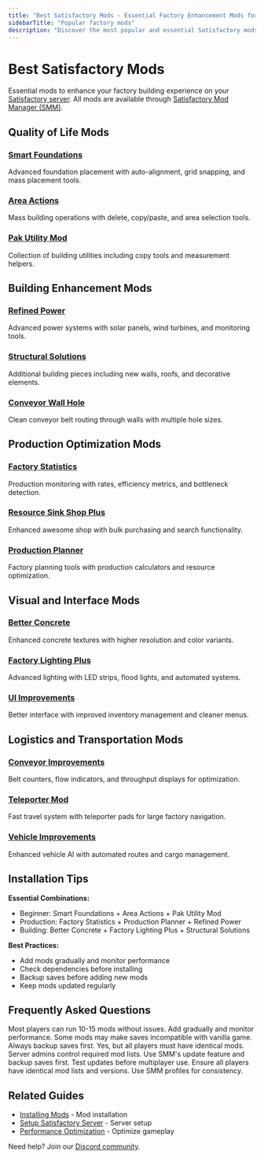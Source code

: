 ```yaml
---
title: "Best Satisfactory Mods - Essential Factory Enhancement Mods for Better Building"
sidebarTitle: "Popular factory mods"
description: "Discover the most popular and essential Satisfactory mods for enhanced factory building. Complete guide to quality-of-life improvements, building tools, and production optimization mods."
---
```


# Best Satisfactory Mods

Essential mods to enhance your factory building experience on your [Satisfactory server](https://berrybyte.net/satisfactory-server-hosting). All mods are available through [Satisfactory Mod Manager (SMM)](/games/satisfactory/install-mods).

## Quality of Life Mods

### [Smart Foundations](https://ficsit.app/mod/SmartFoundations)
Advanced foundation placement with auto-alignment, grid snapping, and mass placement tools.

### [Area Actions](https://ficsit.app/mod/AreaActions)
Mass building operations with delete, copy/paste, and area selection tools.

### [Pak Utility Mod](https://ficsit.app/mod/PakUtilityMod)
Collection of building utilities including copy tools and measurement helpers.

## Building Enhancement Mods

### [Refined Power](https://ficsit.app/mod/RefinedPower)
Advanced power systems with solar panels, wind turbines, and monitoring tools.

### [Structural Solutions](https://ficsit.app/mod/StructuralSolutions)
Additional building pieces including new walls, roofs, and decorative elements.

### [Conveyor Wall Hole](https://ficsit.app/mod/ConveyorWallHole)
Clean conveyor belt routing through walls with multiple hole sizes.

## Production Optimization Mods

### [Factory Statistics](https://ficsit.app/mod/FactoryStatistics)
Production monitoring with rates, efficiency metrics, and bottleneck detection.

### [Resource Sink Shop Plus](https://ficsit.app/mod/ResourceSinkShopPlus)
Enhanced awesome shop with bulk purchasing and search functionality.

### [Production Planner](https://ficsit.app/mod/ProductionPlanner)
Factory planning tools with production calculators and resource optimization.

## Visual and Interface Mods

### [Better Concrete](https://ficsit.app/mod/BetterConcrete)
Enhanced concrete textures with higher resolution and color variants.

### [Factory Lighting Plus](https://ficsit.app/mod/FactoryLightingPlus)
Advanced lighting with LED strips, flood lights, and automated systems.

### [UI Improvements](https://ficsit.app/mod/UIImprovements)
Better interface with improved inventory management and cleaner menus.

## Logistics and Transportation Mods

### [Conveyor Improvements](https://ficsit.app/mod/ConveyorImprovements)
Belt counters, flow indicators, and throughput displays for optimization.

### [Teleporter Mod](https://ficsit.app/mod/TeleporterMod)
Fast travel system with teleporter pads for large factory navigation.

### [Vehicle Improvements](https://ficsit.app/mod/VehicleImprovements)
Enhanced vehicle AI with automated routes and cargo management.

## Installation Tips

**Essential Combinations:**
- Beginner: Smart Foundations + Area Actions + Pak Utility Mod
- Production: Factory Statistics + Production Planner + Refined Power
- Building: Better Concrete + Factory Lighting Plus + Structural Solutions

**Best Practices:**
- Add mods gradually and monitor performance
- Check dependencies before installing
- Backup saves before adding new mods
- Keep mods updated regularly

## Frequently Asked Questions

<AccordionGroup>

<Accordion title="How many mods can I install safely?">
Most players can run 10-15 mods without issues. Add gradually and monitor performance.
</Accordion>

<Accordion title="Do mods affect save compatibility?">
Some mods may make saves incompatible with vanilla game. Always backup saves first.
</Accordion>

<Accordion title="Can I use mods on servers?">
Yes, but all players must have identical mods. Server admins control required mod lists.
</Accordion>

<Accordion title="How do I update mods safely?">
Use SMM's update feature and backup saves first. Test updates before multiplayer use.
</Accordion>

<Accordion title="Multiplayer mod synchronization issues?">
Ensure all players have identical mod lists and versions. Use SMM profiles for consistency.
</Accordion>

</AccordionGroup>

## Related Guides

- [Installing Mods](/games/satisfactory/install-mods) - Mod installation
- [Setup Satisfactory Server](/games/satisfactory/setup-server) - Server setup
- [Performance Optimization](/games/satisfactory/performance-optimization) - Optimize gameplay

Need help? Join our [Discord community](https://berrybyte.net/discord).